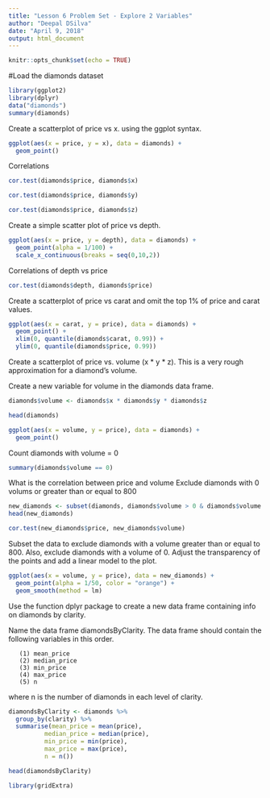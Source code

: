 ```yaml
---
title: "Lesson 6 Problem Set - Explore 2 Variables"
author: "Deepal DSilva"
date: "April 9, 2018"
output: html_document
---
```


```r
knitr::opts_chunk$set(echo = TRUE)
```

#Load the diamonds dataset
```r
library(ggplot2)
library(dplyr)
data("diamonds")
summary(diamonds)
```

Create a scatterplot of price vs x. using the ggplot syntax.

```r
ggplot(aes(x = price, y = x), data = diamonds) +
  geom_point()
```
Correlations

```r
cor.test(diamonds$price, diamonds$x)

cor.test(diamonds$price, diamonds$y)

cor.test(diamonds$price, diamonds$z)
```

Create a simple scatter plot of price vs depth.

```r
ggplot(aes(x = price, y = depth), data = diamonds) +
  geom_point(alpha = 1/100) +
  scale_x_continuous(breaks = seq(0,10,2))
```

Correlations of depth vs price

```r
cor.test(diamonds$depth, diamonds$price)
```

Create a scatterplot of price vs carat and omit the top 1% of price and carat values.

```r
ggplot(aes(x = carat, y = price), data = diamonds) +
  geom_point() +
  xlim(0, quantile(diamonds$carat, 0.99)) +
  ylim(0, quantile(diamonds$price, 0.99))
```


Create a scatterplot of price vs. volume (x * y * z). This is a very rough approximation for a diamond's volume.

Create a new variable for volume in the diamonds data frame.

```r
diamonds$volume <- diamonds$x * diamonds$y * diamonds$z

head(diamonds)

ggplot(aes(x = volume, y = price), data = diamonds) + 
  geom_point()
```

Count diamonds with volume = 0

```r
summary(diamonds$volume == 0)
```

What is the correlation between price and volume
Exclude diamonds with 0 volums or greater than or equal to 800

```r
new_diamonds <- subset(diamonds, diamonds$volume > 0 & diamonds$volume < 800)
head(new_diamonds)

cor.test(new_diamonds$price, new_diamonds$volume)

```

Subset the data to exclude diamonds with a volume greater than or equal to 800. Also, exclude diamonds with a volume of 0. Adjust the transparency of the points and add a linear model to the plot.

```r
ggplot(aes(x = volume, y = price), data = new_diamonds) +
  geom_point(alpha = 1/50, color = "orange") + 
  geom_smooth(method = lm)
```
Use the function dplyr package to create a new data frame containing info on diamonds by clarity.

Name the data frame diamondsByClarity. The data frame should contain the following variables in this order.

       (1) mean_price
       (2) median_price
       (3) min_price
       (4) max_price
       (5) n

 where n is the number of diamonds in each level of clarity.

```r
diamondsByClarity <- diamonds %>%
  group_by(clarity) %>%
  summarise(mean_price = mean(price),
          median_price = median(price),
          min_price = min(price),
          max_price = max(price),
          n = n())

head(diamondsByClarity)

```


```r
library(gridExtra)
```

